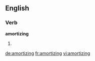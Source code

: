 
==English==

===Verb===
'''amortizing'''

# {{present participle of|[[amortize]]}}

[[de:amortizing]]
[[fr:amortizing]]
[[vi:amortizing]]